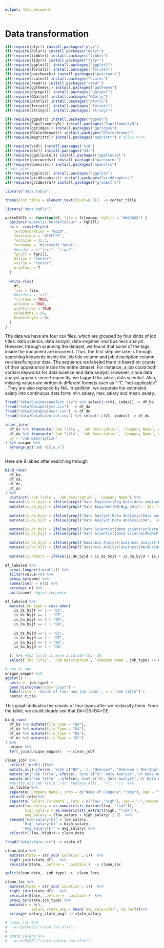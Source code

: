 ```yaml
---
output: html_document
---
```

# Data transformation

```r
if(!require(plyr)) install.packages("plyr")
if(!require(dplyr)) install.packages("dplyr")
if(!require(tibble)) install.packages("tibble")
if(!require(tidyr)) install.packages("tidyr")
if(!require(ggplot2)) install.packages("ggplot2")
if(!require(forcats)) install.packages("forcats")
if(!require(patchwork)) install.packages("patchwork")
if(!require(scales)) install.packages("scales")
if(!require(readr)) install.packages("readr")
if(!require(ggthemes)) install.packages("ggthemes")
if(!require(ggrepel)) install.packages("ggrepel")
if(!require(GGally)) install.packages("GGally")
if(!require(plotly)) install.packages("plotly")
if(!require(forcats)) install.packages("forcats")
if(!require(stringr)) install.packages("stringr")

if(!require(ggpubr)) install.packages("ggpubr")
if(!require(PupillometryR)) install.packages("PupillometryR")
if(!require(ggridges)) install.packages("ggridges")
if(!require(RColorBrewer)) install.packages("RColorBrewer")
if(!require(magrittr)) install.packages("magrittr") # allow %<>%

if(!require(vcd)) install.packages("vcd")
if(!require(d3r)) install.packages("d3r")
if(!require(ggalluvial)) install.packages("ggalluvial")
if(!require(parcoords)) install.packages("parcoords")
if(!require(openxlsx)) install.packages("openxlsx")
# pair plot
if(!require(ggplot2)) install.packages("ggplot2")
if(!require(gridGraphics)) install.packages("gridGraphics")
if(!require(gridExtra)) install.packages("gridExtra")

library("data.table")

theme(plot.title = element_text(hjust=0.5))  -> center_title
```


```r
library("data.table")

writeEXCEL <- function(df, file = filename, fgFill = "#007b58") {
  options("openxlsx.borderColour" = fgFill)
  hs <- createStyle(
    textDecoration = "BOLD",
    fontColour = "#FFFFFF",
    fontSize = 12.5,
    fontName = "Microsoft YaHei",
    #border = c("left", "right"),
    fgFill = fgFill,
    halign = "center",
    valign = "center",
    wrapText = T
  )
  
  write.xlsx(
    df,
    file = file,
    #borders = 'all',
    firstRow = TRUE,
    asTable = TRUE,
    withFilter = TRUE,
    colWidths = 50, 
    headerStyle = hs
  )
}

```

The data we have are four csv files, which are grouped by four kinds of  job titles: data science, data analyst, data engineer and business analyst. However, through scanning the dataset, we found that some of the tags inside the document are incorrect. Thus, the first step we take is through searching keywords inside the job title column and job description column, re-classifying our data. The sequence we labeled them is based on counts of their appearance inside the entire dataset. For instance, a job could both contain keywords for data science and data analyst. However, since data analyst appears more frequently, we tagged this job as data scientist. Also, missing values are written in different formats such as “-1”, “not applicable” . They are also replaced by NA. In addition, we separate the estimated salary into continuous data form: min_salary, max_salary and mean_salary.


```r
fread("data/BusinessAnalyst.csv") %>% select(-c(V1, index)) -> df_ba
fread("data/DataAnalyst.csv")  -> df_da
fread("data/DataEngineer.csv") -> df_de
fread("data/DataScientist.csv") %>% select(-c(V1, index)) -> df_ds
```

```r
inner_join(
  df_ds %>% transmute(`Job Title`, `Job Description`, `Company Name`, datafile = "DS"),
  df_da %>% transmute(`Job Title`, `Job Description`, `Company Name`, datafile = "DA"),
  by = "Job Description"
) %>% unique %>%
  arrange_at("Job Title.x")
  

```
 
Here are 8 lables after searching through 
```r
bind_rows(
  df_ba,
  df_da,
  df_de,
  df_ds
) %>% 
  distinct(`Job Title`, `Job Description`, `Company Name`) %>%
  mutate(is_de_byjd = ifelse(grepl("Data Engineer|Big Data|data engineer|Data engineer|data Engineer", `Job Description`), 1, 0)) %>%
  mutate(is_de_byjt = ifelse(grepl("Data Engineer|DE|Big Data", `Job Title`, ignore.case = T), 1, 0)) %>%
  
  mutate(is_da_byjd = ifelse(grepl("Data Analyst|Data Analysis|Data analyst|data analyst", `Job Description`), 1, 0)) %>%
  mutate(is_da_byjt = ifelse(grepl("Data Analyst|Data Analysis|DA", `Job Title`, ignore.case = T), 1, 0)) %>%

  mutate(is_ds_byjd = ifelse(grepl("Data Scientist|data scientist|Data scientist||data Scientist|Data Science|data science|Data science|NLP|Machine Learning|machine learning|Machine learning", `Job Description`,), 1, 0)) %>%
  mutate(is_ds_byjt = ifelse(grepl("Data Scientist|Data Science|DS|NLP|Machine Learning|ML", `Job Title`, ignore.case = T), 1, 0)) %>%
  
  mutate(is_ba_byjd = ifelse(grepl("Business Analyst|business analyst|Business analyst|Business Analytics|business analytics|Business analytics", `Job Description`), 1, 0)) %>%
  mutate(is_ba_byjt = ifelse(grepl("Business Analyst|Business|BA|Business Analytics", `Job Title`, ignore.case = T), 1, 0)) %>%
  
  mutate(is_others = ifelse(is_de_byjd + is_de_byjt + is_da_byjd + is_da_byjt + is_ba_byjt + is_ba_byjd + is_ds_byjt + is_ds_byjd== 0, 1, 0)) -> df_labeled   
  
df_labeled %>%
  pivot_longer(4:ncol(.)) %>% 
  filter(value!=0) %>%
  group_by(name) %>%
  summarise(n = n()) %>%
  arrange(-n) %>% 
  pull(name)  #give sequence 

df_labeled %>%
  mutate(job_type = case_when(
    is_ds_byjt == 1 ~ "DS",
    is_de_byjt == 1 ~ "DE",
    is_ba_byjt == 1 ~ "BA",
    is_da_byjt == 1 ~ "DA",
    
    is_ds_byjd == 1 ~ "DS",
    is_de_byjd == 1 ~ "DE",
    is_ba_byjd == 1 ~ "BS",
    is_da_byjd == 1 ~ "DA"

  )) %>% #Job title is more accurate than JD
  select(`Job Title`, `Job Description`, `Company Name`, job_type) -> unique_mapper
```


```r
# one to one
unique_mapper %>%
ggplot() +
  aes(x =  job_type) +
  geom_histogram(stat="count") +
  labs(title = 'Count of four new job label', x = "Job title") +
  center_title
```

This graph indicates the counts of four types after we reclassify them.  From the table, we could clearly see that DA>DS>BA>DE.

```r
bind_rows(
  df_ba %>% mutate(file_Type = "BA"),
  df_da %>% mutate(file_Type = "DA"),
  df_de %>% mutate(file_Type = "DE"),
  df_ds %>% mutate(file_Type = "DS")
) %>%
  unique %>%
  left_join(unique_mapper)  -> clean_jobT  

```


```r
clean_jobT %>%
  select(1:ncol(.))%>%
  mutate_all(~ifelse(. %in% c("NA", -1, "Unknown", "Unknown / Non-Applicable"), NA, .))   %>%
  mutate_at('Job Title',~ifelse(. %in% c("Sr. Data Analyst","Sr Data Analyst","Sr Analyst,Dara","(Senior) Data Engineer" ), "Senior Data Analyst", .)) %>%
  mutate_at('Job Title' ,~ifelse(. %in% c("Jr. Data Analyst","Jr Data Analyst","Data Analyst Junior"), "Junior Data Analyst", .)) %>%
  #mutate_at('Job Title',~str_replace_all(., "+", ""))  %>%
  as_tibble %>%
  separate(`Company Name`, into = c("Name of Company","rate"), sep = "\n",remove = T) %>% 
  select(-rate)%>% 
  separate(`Salary Estimate`, into = c("low","high"), sep = "-",remove = T) %>%
  mutate(low_salary = as.numeric(str_extract(low, "\\d+")),
         high_salary = as.numeric(str_extract(high, "\\d+")),
         avg_salary = (low_salary + high_salary) / 2)  %>% 
  rename("Low_salary(k)" = low_salary,
        "High_salary(k)" = high_salary, 
        "Avg_salary(k)" = avg_salary) %>%  
  select(c(-low,-high))-> clean_data  

```


```r

fread("data/state.csv") -> state_df

clean_data %>% 
  mutate(State = str_sub(`Location`,-2))  %>% 
  right_join(state_df)   %>% 
  relocate(State, .before = `Location`)  -> clean_loc  

split(clean_data, ~job_type) ->  clean_locs 

```

```r
clean_loc %>% 
  mutate(State = str_sub(`Location`,-2))  %>% 
  right_join(state_df)   %>% 
  relocate(State, .before = `Location`)  %>% 
  group_by(State,job_type) %>% 
  mutate(n = n(),
            salary_state_avg = mean(`Avg_salary(k)`, na.rm=T))%>% 
  arrange(-salary_state_avg) -> state_salary
```


```r
# clean_loc %>%
#   writeEXCEL("clean_loc.xlsx") 
#   
# state_salary %>%
#   writeEXCEL("state_salary_new.xlsx")
```




